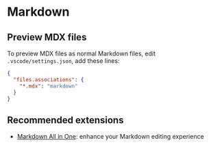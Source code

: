 # Markdown

## Preview MDX files

To preview MDX files as normal Markdown files, edit `.vscode/settings.json`, add these lines:
```json
{
  "files.associations": {
    "*.mdx": "markdown"
  }
}
```


## Recommended extensions

- [Markdown All in One](https://marketplace.visualstudio.com/items?itemName=yzhang.markdown-all-in-one): enhance your Markdown editing experience